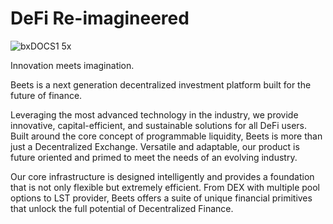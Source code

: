 # DeFi Re-imagineered
![bxDOCS1 5x](https://user-images.githubusercontent.com/109503546/217995189-72e359d3-aadf-4b87-903c-e15d1d12a300.png)

Innovation meets imagination.

Beets is a next generation decentralized investment platform built for the future of finance.

Leveraging the most advanced technology in the industry, we provide innovative, capital-efficient, and sustainable solutions for all DeFi users. Built around the core concept of programmable liquidity, Beets is more than just a Decentralized Exchange. Versatile and adaptable, our product is future oriented and primed to meet the needs of an evolving industry. 

Our core infrastructure is designed intelligently and provides a foundation that is not only flexible but extremely efficient. From DEX with multiple pool options to LST provider, Beets offers a suite of unique financial primitives that unlock the full potential of Decentralized Finance. 

